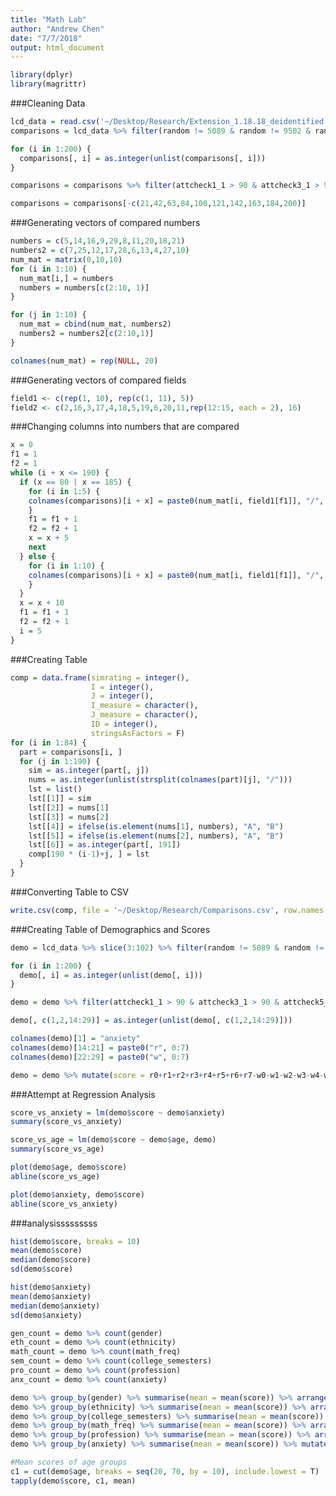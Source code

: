 ```yaml
---
title: "Math Lab"
author: "Andrew Chen"
date: "7/7/2018"
output: html_document
---
```


```r
library(dplyr)
library(magrittr)
```

###Cleaning Data
```r
lcd_data = read.csv('~/Desktop/Research/Extension_1.18.18_deidentified.csv', stringsAsFactors = FALSE)
comparisons = lcd_data %>% filter(random != 5089 & random != 9502 & random != 6531) %>% select(c(7:206, 397)) %>% slice(3:99)

for (i in 1:200) {
  comparisons[, i] = as.integer(unlist(comparisons[, i]))
}

comparisons = comparisons %>% filter(attcheck1_1 > 90 & attcheck3_1 > 90 & attcheck5_1 > 90 & attcheck7_1 > 90 & attcheck9_1 > 90)

comparisons = comparisons[-c(21,42,63,84,100,121,142,163,184,200)]
```

###Generating vectors of compared numbers
```r
numbers = c(5,14,16,9,29,8,11,20,18,21)
numbers2 = c(7,25,12,17,28,6,13,4,27,10)
num_mat = matrix(0,10,10)
for (i in 1:10) {
  num_mat[i,] = numbers
  numbers = numbers[c(2:10, 1)]
}

for (j in 1:10) {
  num_mat = cbind(num_mat, numbers2)
  numbers2 = numbers2[c(2:10,1)]
}

colnames(num_mat) = rep(NULL, 20)
```

###Generating vectors of compared fields
```r
field1 <- c(rep(1, 10), rep(c(1, 11), 5))
field2 <- c(2,16,3,17,4,18,5,19,6,20,11,rep(12:15, each = 2), 16)
```

###Changing columns into numbers that are compared
```r
x = 0
f1 = 1
f2 = 1
while (i + x <= 190) {
  if (x == 80 | x == 185) {
    for (i in 1:5) {
    colnames(comparisons)[i + x] = paste0(num_mat[i, field1[f1]], "/", num_mat[i, field2[f2]])
    }
    f1 = f1 + 1
    f2 = f2 + 1
    x = x + 5
    next
  } else {
    for (i in 1:10) {
    colnames(comparisons)[i + x] = paste0(num_mat[i, field1[f1]], "/", num_mat[i, field2[f2]])
    }
  }
  x = x + 10
  f1 = f1 + 1
  f2 = f2 + 1
  i = 5
}
```

###Creating Table
```r
comp = data.frame(simrating = integer(),
                  I = integer(),
                  J = integer(),
                  I_measure = character(),
                  J_measure = character(),
                  ID = integer(),
                  stringsAsFactors = F)
for (i in 1:84) {
  part = comparisons[i, ]
  for (j in 1:190) {
    sim = as.integer(part[, j])
    nums = as.integer(unlist(strsplit(colnames(part)[j], "/")))
    lst = list()
    lst[[1]] = sim
    lst[[2]] = nums[1]
    lst[[3]] = nums[2]
    lst[[4]] = ifelse(is.element(nums[1], numbers), "A", "B")
    lst[[5]] = ifelse(is.element(nums[2], numbers), "A", "B")
    lst[[6]] = as.integer(part[, 191])
    comp[190 * (i-1)+j, ] = lst
  }
}
```

###Converting Table to CSV
```r
write.csv(comp, file = '~/Desktop/Research/Comparisons.csv', row.names = F)
```

###Creating Table of Demographics and Scores
```r
demo = lcd_data %>% slice(3:102) %>% filter(random != 5089 & random != 9502 & random != 6531)

for (i in 1:200) {
  demo[, i] = as.integer(unlist(demo[, i]))
}

demo = demo %>% filter(attcheck1_1 > 90 & attcheck3_1 > 90 & attcheck5_1 > 90 & attcheck7_1 > 90 & attcheck9_1 > 90) %>% select(367:395)

demo[, c(1,2,14:29)] = as.integer(unlist(demo[, c(1,2,14:29)]))

colnames(demo)[1] = "anxiety"
colnames(demo)[14:21] = paste0("r", 0:7)
colnames(demo)[22:29] = paste0("w", 0:7)

demo = demo %>% mutate(score = r0+r1+r2+r3+r4+r5+r6+r7-w0-w1-w2-w3-w4-w5-w6-w7)
```

###Attempt at Regression Analysis
```r
score_vs_anxiety = lm(demo$score ~ demo$anxiety)
summary(score_vs_anxiety)

score_vs_age = lm(demo$score ~ demo$age, demo)
summary(score_vs_age)

plot(demo$age, demo$score)
abline(score_vs_age)

plot(demo$anxiety, demo$score)
abline(score_vs_anxiety)
```

###analysisssssssss
```r
hist(demo$score, breaks = 10)
mean(demo$score)
median(demo$score)
sd(demo$score)
```

```r
hist(demo$anxiety)
mean(demo$anxiety)
median(demo$anxiety)
sd(demo$anxiety)
```

```r
gen_count = demo %>% count(gender)
eth_count = demo %>% count(ethnicity)
math_count = demo %>% count(math_freq)
sem_count = demo %>% count(college_semesters)
pro_count = demo %>% count(profession)
anx_count = demo %>% count(anxiety)
```

```r
demo %>% group_by(gender) %>% summarise(mean = mean(score)) %>% arrange(desc(mean)) %>% mutate(freq = gen_count$n)
demo %>% group_by(ethnicity) %>% summarise(mean = mean(score)) %>% arrange(desc(mean)) %>% mutate(freq = eth_count$n)
demo %>% group_by(college_semesters) %>% summarise(mean = mean(score)) %>% mutate(freq = sem_count$n)
demo %>% group_by(math_freq) %>% summarise(mean = mean(score)) %>% arrange(desc(mean)) %>% mutate(freq = math_count$n)
demo %>% group_by(profession) %>% summarise(mean = mean(score)) %>% arrange(desc(mean)) %>% mutate(freq = pro_count$n)
demo %>% group_by(anxiety) %>% summarise(mean = mean(score)) %>% mutate(freq = anx_count$n)
```

```r
#Mean scores of age groups
c1 = cut(demo$age, breaks = seq(20, 70, by = 10), include.lowest = T)
tapply(demo$score, c1, mean)
```